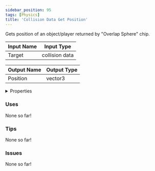 ```yaml
---
sidebar_position: 95
tags: [Physics]
title: 'Collision Data Get Position'
---
```


Gets position of an object/player returned by "Overlap Sphere" chip.




<EsbSvg />

| Input Name | Input Type |
|-----------|-----------|
| Target | collision data |

| Output Name | Output Type |
|-----------|-----------|
| Position | vector3 |


<details>
  <summary>Properties</summary>
  <div>
    <div>
    <table>
      <thead>
        <tr>
          <th>Is beta required?</th>
          <th>❌</th>
        </tr>
        <tr>
          <th>Is this chip a trolling risk?</th>
          <th>❌</th>
        </tr>
        <tr>
          <th>Is this chip a role assignment risk?</th>
          <th>❌</th>
        </tr>
        <tr>
          <th>Chip UUID</th>
          <th>5910618b-f862-49ce-9779-46130e47f985</th>
        </tr>
      </thead>
    </table>
    </div>
  </div>
</details>

### Uses

None so far!

### Tips

None so far!

### Issues

None so far!